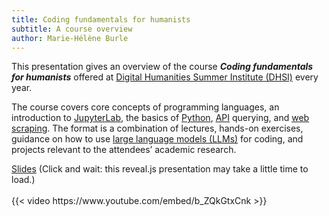 ```yaml
---
title: Coding fundamentals for humanists
subtitle: A course overview
author: Marie-Hélène Burle
---
```


:::{.def}

This presentation gives an overview of the course ***Coding fundamentals for humanists*** offered at [Digital Humanities Summer Institute (DHSI)](https://dhsi.org/) every year.

The course covers core concepts of programming languages, an introduction to [JupyterLab](https://jupyter.org/), the basics of [Python](https://www.python.org/), [API](https://en.wikipedia.org/wiki/API) querying, and [web scraping](https://en.wikipedia.org/wiki/Web_scraping). The format is a combination of lectures, hands-on exercises, guidance on how to use [large language models (LLMs)](https://en.wikipedia.org/wiki/Llm) for coding, and projects relevant to the attendees' academic research.

:::

[Slides](dhsi_slides.qmd){.btn .btn-outline-primary} [(Click and wait: this reveal.js presentation may take a little time to load.)]{.inlinenote}
<br><br>
{{< video https://www.youtube.com/embed/b_ZQkGtxCnk >}}
